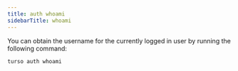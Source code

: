 ```yaml
---
title: auth whoami
sidebarTitle: whoami
---
```


You can obtain the username for the currently logged in user by running the following command:

```bash
turso auth whoami
```
